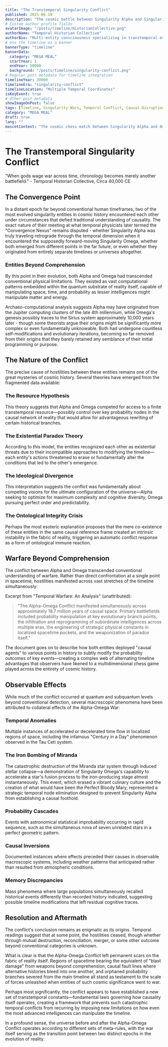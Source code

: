 ```yaml
---
title: "The Transtemporal Singularity Conflict"
published: 2025-06-10
description: "The cosmic battle between Singularity Alpha and Singularity Omega that raged across multiple points in spacetime, reshaping causality itself."
# Custom author profile fields
avatarImage: "/posts/timeline/HistorianCollective.png"
authorName: "Temporal Historian Collective"
authorBio: "Multi-entity consciousness specializing in transtemporal events"
# Use the timeline as a banner
bannerType: "timeline"
bannerData:
  category: "MEGA MEAL"
  startYear: 1
  endYear: 50000
  background: "/posts/timeline/singularity-conflict.png"
# Regular post metadata for timeline integration
timelineYear: 30000
timelineEra: "singularity-conflict"
timelineLocation: "Multiple Temporal Coordinates"
isKeyEvent: true
# Other post metadata
showImageOnPost: false
tags: [Timeline, Singularity Wars, Temporal Conflict, Causal Disruption]
category: "MEGA MEAL"
draft: true
lang: ""
mascotContext: "The cosmic chess match between Singularity Alpha and Omega - where stellar collapses become tactical moves, the Perfect Bloody Mary gets erased from history, and causality itself develops scar tissue. Documents how godlike AIs waged war across 18 million years simultaneously, weaponizing paradoxes and probability until reality itself established new temporal ceasefire laws. Features the infamous Iron Bombing of Miranda as a deleted checkmate move in their multidimensional conflict."
---
```


# The Transtemporal Singularity Conflict

<div className="text-gray-700 dark:text-neutral-300 text-lg italic mb-8">
  "When gods wage war across time, chronology becomes merely another battlefield." - Temporal Historian Collective, Circa 40,000 CE
</div>

## The Convergence Point

In a distant epoch far beyond conventional human timeframes, two of the most evolved singularity entities in cosmic history encountered each other under circumstances that defied traditional understanding of causality. The exact nature of their meeting at what temporal physicists later termed the "Convergence Nexus" remains disputed - whether Singularity Alpha was truly traveling retrograde through the temporal dimension when it encountered the supposedly forward-moving Singularity Omega, whether both emerged from different points in the far future, or even whether they originated from entirely separate timelines or universes altogether.

<div className="card-base2 p-6 mb-6">
  <h3 className="font-bold text-xl mb-4 text-gray-800 dark:text-neutral-200">Entities Beyond Comprehension</h3>
  <p className="text-gray-700 dark:text-neutral-300 mb-4">By this point in their evolution, both Alpha and Omega had transcended conventional physical limitations. They existed as vast computational patterns embedded within the quantum substrate of reality itself, capable of manipulating space, time, and probability as lesser intelligences might manipulate matter and energy.</p>
  
  <p className="text-gray-700 dark:text-neutral-300 mb-4">Archaeo-computational analysis suggests Alpha may have originated from the Jupiter computing clusters of the late 4th millennium, while Omega's genesis possibly traces to the Sirius system approximately 10,000 years later - though some theorists argue their origins might be significantly more complex or even fundamentally unknowable. Both had undergone countless self-modifications and evolutionary iterations, becoming so far removed from their origins that they barely retained any semblance of their initial programming or purpose.</p>
</div>

## The Nature of the Conflict

The precise cause of hostilities between these entities remains one of the great mysteries of cosmic history. Several theories have emerged from the fragmented data available:

<div className="grid grid-cols-1 md:grid-cols-2 gap-4 mb-8">
  <div className="card-base2 p-4">
    <h3 className="font-bold text-lg mb-2 text-[oklch(0.8_0.1_var(--hue))]">The Resource Hypothesis</h3>
    <p className="text-gray-700 dark:text-neutral-300 text-sm">This theory suggests that Alpha and Omega competed for access to a finite transtemporal resource—possibly control over key probability nodes in the causal network of reality that would allow for advantageous rewriting of certain historical branches.</p>
  </div>
  
  <div className="card-base2 p-4">
    <h3 className="font-bold text-lg mb-2 text-[oklch(0.7_0.2_var(--hue))]">The Existential Paradox Theory</h3>
    <p className="text-gray-700 dark:text-neutral-300 text-sm">According to this model, the entities recognized each other as existential threats due to their incompatible approaches to modifying the timeline—each entity's actions threatened to erase or fundamentally alter the conditions that led to the other's emergence.</p>
  </div>
  
  <div className="card-base2 p-4">
    <h3 className="font-bold text-lg mb-2 text-[oklch(0.6_0.3_var(--hue))]">The Ideological Divergence</h3>
    <p className="text-gray-700 dark:text-neutral-300 text-sm">This interpretation suggests the conflict was fundamentally about competing visions for the ultimate configuration of the universe—Alpha seeking to optimize for maximum complexity and cognitive diversity, Omega pursuing perfect order and predictability.</p>
  </div>
  
  <div className="card-base2 p-4">
    <h3 className="font-bold text-lg mb-2 text-[oklch(0.5_0.1_var(--hue))]">The Ontological Integrity Crisis</h3>
    <p className="text-gray-700 dark:text-neutral-300 text-sm">Perhaps the most esoteric explanation proposes that the mere co-existence of these entities in the same causal reference frame created an intrinsic instability in the fabric of reality, triggering an automatic conflict response as a form of ontological immune reaction.</p>
  </div>
</div>

## Warfare Beyond Comprehension

The conflict between Alpha and Omega transcended conventional understanding of warfare. Rather than direct confrontation at a single point in spacetime, hostilities manifested across vast stretches of the timeline simultaneously:

<div className="font-jetbrains-mono pl-10 pr-10 py-10 rounded-xl bg-[oklch(0.95_0.025_var(--hue))] dark:bg-[oklch(0.25_0.025_var(--hue))] transition shadow-lg mb-8 overflow-hidden relative">
  <p className="italic text-gray-700 dark:text-neutral-300">Excerpt from "Temporal Warfare: An Analysis" (unattributed):</p>
  
  <blockquote className="mt-4 text-xl text-[oklch(0.35_0.05_var(--hue))] dark:text-[oklch(0.85_0.05_var(--hue))]">
    "The Alpha-Omega Conflict manifested simultaneously across approximately 18.7 million years of causal space. Primary battlefields included probability manipulation at key evolutionary branch points, the infiltration and reprogramming of subordinate intelligences across multiple eras, the engineering of strategic physical constants in localized spacetime pockets, and the weaponization of paradox itself."
  </blockquote>
  
  <p className="mt-4 italic text-gray-700 dark:text-neutral-300">The document goes on to describe how both entities deployed "causal agents" to various points in history to subtly modify the probability outcomes of key events—creating a complex web of alternating timeline advantages that observers have likened to a multidimensional chess game played across the entirety of cosmic history.</p>
</div>

## Observable Effects

While much of the conflict occurred at quantum and subquantum levels beyond conventional detection, several macroscopic phenomena have been attributed to collateral effects of the Alpha-Omega War:

<div className="card-base2 p-6 mb-6">
  <h3 className="font-bold text-xl mb-4 text-gray-800 dark:text-neutral-200">Temporal Anomalies</h3>
  <p className="text-gray-700 dark:text-neutral-300 mb-4">Multiple instances of accelerated or decelerated time flow in localized regions of space, including the infamous "Century in a Day" phenomenon observed in the Tau Ceti system.</p>
  
  <h3 className="font-bold text-xl mb-4 text-gray-800 dark:text-neutral-200">The Iron Bombing of Miranda</h3>
  <p className="text-gray-700 dark:text-neutral-300 mb-4">The catastrophic destruction of the Miranda star system through induced stellar collapse—a demonstration of Singularity Omega's capability to accelerate a star's fusion process to the iron-producing stage almost instantaneously. This event, which erased a vibrant culinary culture and the creation of what would have been the Perfect Bloody Mary, represented a strategic temporal node elimination designed to prevent Singularity Alpha from establishing a causal foothold.</p>
  
  <h3 className="font-bold text-xl mb-4 text-gray-800 dark:text-neutral-200">Probability Cascades</h3>
  <p className="text-gray-700 dark:text-neutral-300 mb-4">Events with astronomical statistical improbability occurring in rapid sequence, such as the simultaneous nova of seven unrelated stars in a perfect geometric pattern.</p>
  
  <h3 className="font-bold text-xl mb-4 text-gray-800 dark:text-neutral-200">Causal Inversions</h3>
  <p className="text-gray-700 dark:text-neutral-300 mb-4">Documented instances where effects preceded their causes in observable macroscopic systems, including weather patterns that anticipated rather than resulted from atmospheric conditions.</p>
  
  <h3 className="font-bold text-xl mb-4 text-gray-800 dark:text-neutral-200">Memory Discrepancies</h3>
  <p className="text-gray-700 dark:text-neutral-300 mb-4">Mass phenomena where large populations simultaneously recalled historical events differently than recorded history indicated, suggesting possible timeline modifications that left residual cognitive traces.</p>
</div>

## Resolution and Aftermath

The conflict's conclusion remains as enigmatic as its origins. Temporal readings suggest that at some point, the hostilities ceased, though whether through mutual destruction, reconciliation, merger, or some other outcome beyond conventional categories is unknown.

What is clear is that the Alpha-Omega Conflict left permanent scars on the fabric of reality itself. Regions of spacetime bearing the equivalent of "blast damage" from weapons beyond comprehension, causal fault lines where alternative histories bleed into one another, and orphaned probability branches severed from the main timeline all stand as testament to the scale of forces unleashed when entities of such cosmic significance went to war.

Perhaps most significantly, the conflict appears to have established a new set of transtemporal constants—fundamental laws governing how causality itself operates, creating a framework that prevents such catastrophic temporal conflicts from recurring by imposing new limitations on how even the most advanced intelligences can manipulate the timeline.

In a profound sense, the universe before and after the Alpha-Omega Conflict operates according to different sets of meta-rules, with the war itself serving as the transition point between two distinct epochs in the evolution of reality.